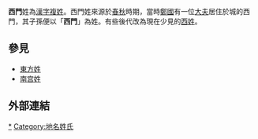 {{姓氏
|姓氏=西門
|繁體=西門
|簡體=西门
|拼音=Xīmén
|注音={{Pinyin2zhuyin|Xī}}{{Pinyin2zhuyin|mén}}
|中国大陆=Ximen
|台湾=
|香港=
|澳门=
|新加坡=
|马来西亚=
|越南=Tây Môn
|韩国=서문
|反切=
|同音字=
|堂号=
|郡望=
}}

'''西門'''姓為[[漢字姓氏|漢字]][[複姓|複姓]]。西門姓來源於[[春秋时期|春秋]]時期，當時[[鄭國|鄭國]]有一位[[大夫|大夫]]居住於城的西門，其子孫便以「'''西門'''」為姓。有些後代改為現在少見的[[西姓|西姓]]。

== 參見 ==
* [[東方姓|東方姓]]
* [[南宫姓|南宫姓]]

==外部連結==
{{Wikisource further reading}}

{{姓氏小作品}}

[[Category:西門姓|*]]
[[Category:地名姓氏|Category:地名姓氏]]